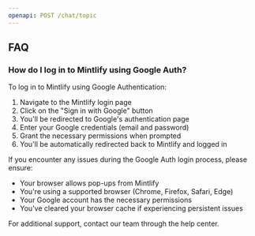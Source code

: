 ```yaml
---
openapi: POST /chat/topic
---
```


## FAQ

### How do I log in to Mintlify using Google Auth?

To log in to Mintlify using Google Authentication:

1. Navigate to the Mintlify login page
2. Click on the "Sign in with Google" button
3. You'll be redirected to Google's authentication page
4. Enter your Google credentials (email and password)
5. Grant the necessary permissions when prompted
6. You'll be automatically redirected back to Mintlify and logged in

If you encounter any issues during the Google Auth login process, please ensure:
- Your browser allows pop-ups from Mintlify
- You're using a supported browser (Chrome, Firefox, Safari, Edge)
- Your Google account has the necessary permissions
- You've cleared your browser cache if experiencing persistent issues

For additional support, contact our team through the help center.